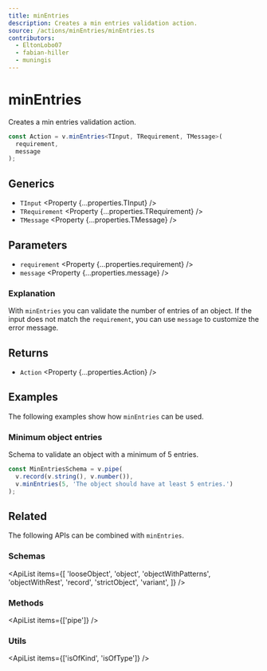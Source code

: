 ```yaml
---
title: minEntries
description: Creates a min entries validation action.
source: /actions/minEntries/minEntries.ts
contributors:
  - EltonLobo07
  - fabian-hiller
  - muningis
---
```



# minEntries

Creates a min entries validation action.

```ts
const Action = v.minEntries<TInput, TRequirement, TMessage>(
  requirement,
  message
);
```

## Generics

- `TInput` <Property {...properties.TInput} />
- `TRequirement` <Property {...properties.TRequirement} />
- `TMessage` <Property {...properties.TMessage} />

## Parameters

- `requirement` <Property {...properties.requirement} />
- `message` <Property {...properties.message} />

### Explanation

With `minEntries` you can validate the number of entries of an object. If the input does not match the `requirement`, you can use `message` to customize the error message.

## Returns

- `Action` <Property {...properties.Action} />

## Examples

The following examples show how `minEntries` can be used.

### Minimum object entries

Schema to validate an object with a minimum of 5 entries.

```ts
const MinEntriesSchema = v.pipe(
  v.record(v.string(), v.number()),
  v.minEntries(5, 'The object should have at least 5 entries.')
);
```

## Related

The following APIs can be combined with `minEntries`.

### Schemas

<ApiList
  items={[
    'looseObject',
    'object',
    'objectWithPatterns',
    'objectWithRest',
    'record',
    'strictObject',
    'variant',
  ]}
/>

### Methods

<ApiList items={['pipe']} />

### Utils

<ApiList items={['isOfKind', 'isOfType']} />
